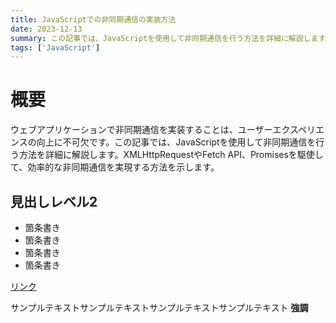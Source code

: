```yaml
---
title: JavaScriptでの非同期通信の実装方法
date: 2023-12-13
summary: この記事では、JavaScriptを使用して非同期通信を行う方法を詳細に解説します。
tags: ['JavaScript']
---
```


# 概要

ウェブアプリケーションで非同期通信を実装することは、ユーザーエクスペリエンスの向上に不可欠です。この記事では、JavaScriptを使用して非同期通信を行う方法を詳細に解説します。XMLHttpRequestやFetch API、Promisesを駆使して、効率的な非同期通信を実現する方法を示します。

## 見出しレベル2

- 箇条書き
- 箇条書き
- 箇条書き
- 箇条書き

[リンク](https://google.com)

サンプルテキストサンプルテキストサンプルテキストサンプルテキスト **強調**
